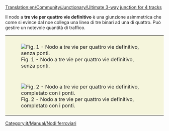 [[Translation:en/Community/Junctionary/Ultimate 3-way junction for 4 tracks]]

Il nodo a '''tre vie per quattro vie definitivo''' è una giunzione asimmetrica che come si evince dal noe collega una linea di tre binari ad una di quattro. Può gestire un notevole quantità di traffico.
{{it/Community/Junctionary/Nodi ferroviari}}
{{it/Community/Junctionary/Requisiti nodo|<!--1-->Economico
|<!-- 2 -->3
|<!-- 3 -->1
|<!-- 4 -->1
|<!-- 5 -->1
|<!-- 6 -->1
|<!-- 7 -->1
|<!-- 8 -->1
|<!-- 9 -->1
|<!-- 10 -->0
|<!-- 11 -->0
|<!-- 12 -->0
|<!-- 13 -->
|<!-- 14 -->I treni guasti possono bloccare due binari.
|<!-- 15 -->

'''Pro'''
* Ingorghi di traffico improbabili.
* Può gestire un gran numero di treni alla volta.
* I treni che non devono effettuare una svolta possono oltrepassarla.

'''Contro'''
* Alcuni treni devono rallentare per salire un pendio.
* Difficile da costruire correttamente al primo tentativo.
* Le curve strette fanno rallentare i treni.
* Le tracce esterne devono essere eseguite su un livello superiore rispetto a quelle interne.
* La sua realizzazione richiede un po' di spazio.
* Ponti lunghi

'''Suggerimenti'''
* Inizia costruendo prima la traccia corta in diagonale.
* Fig. 1 mostra la giunzione senza ponti. Costruisci prima questo e lascia i ponti per ultimo, altrimenti non sarai in grado di vedere cosa stai facendo. Oppure clicca su "x" per rendere invisibili gli edifici.
<!-- 

Legenda numeri: 1 Costo; 2 Difficoltà di costruzione; 3 Tunnel; 4 Ponti; 5 Curve; 6 Dislivelli; 
7 Bivi; 8 Percorso diretto; 9 Percorsi naturali; 10 Stallo; 11 Rotatoria; 12 Segnale; 13 lasciare vuoto; 14 Guasti ; 15 Lista;

Per spiegazioni dettagliate sulla compilazione clicca sul titolo del template.
 -->
}}

{|style="border: 0px; margin: 5px auto 25px auto; Border-collapse: separate;" cellspacing="10"
|style="padding: 10px 10px 5px; 10px; background-color: #F5F5DC;"|[[File:en/Community/Junctionary/Ultimate 3way junction for4nobridges.png|frame|center|Fig. 1 - Nodo a tre vie per quattro vie definitivo, senza ponti.]]
|-
|style="padding: 10px 10px 5px; 10px; background-color: #F5F5DC;"|[[File:en/Community/Junctionary/Ultimate 3way junction for4bridges.png|frame|center|Fig. 2 - Nodo a tre vie per quattro vie definitivo, completato con i ponti.]]
|}

[[Category:it/Manual/Nodi ferroviari]]